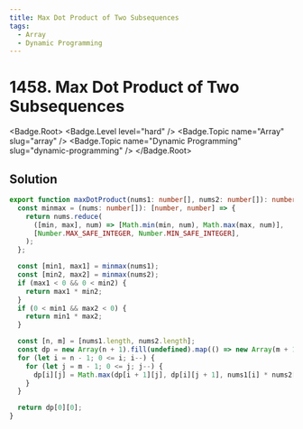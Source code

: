 ```yaml
---
title: Max Dot Product of Two Subsequences
tags:
  - Array
  - Dynamic Programming
---
```


# 1458. Max Dot Product of Two Subsequences

<Badge.Root>
  <Badge.Level level="hard" />
  <Badge.Topic name="Array" slug="array" />
  <Badge.Topic name="Dynamic Programming" slug="dynamic-programming" />
</Badge.Root>

## Solution

```typescript filename="solution.ts" copy
export function maxDotProduct(nums1: number[], nums2: number[]): number {
  const minmax = (nums: number[]): [number, number] => {
    return nums.reduce(
      ([min, max], num) => [Math.min(min, num), Math.max(max, num)],
      [Number.MAX_SAFE_INTEGER, Number.MIN_SAFE_INTEGER],
    );
  };

  const [min1, max1] = minmax(nums1);
  const [min2, max2] = minmax(nums2);
  if (max1 < 0 && 0 < min2) {
    return max1 * min2;
  }
  if (0 < min1 && max2 < 0) {
    return min1 * max2;
  }

  const [n, m] = [nums1.length, nums2.length];
  const dp = new Array(n + 1).fill(undefined).map(() => new Array(m + 1).fill(0));
  for (let i = n - 1; 0 <= i; i--) {
    for (let j = m - 1; 0 <= j; j--) {
      dp[i][j] = Math.max(dp[i + 1][j], dp[i][j + 1], nums1[i] * nums2[j] + dp[i + 1][j + 1]);
    }
  }

  return dp[0][0];
}
```

<ProblemLink
  codingSite="leetcode"
  href="https://leetcode.com/problems/max-dot-product-of-two-subsequences"
  title="Max Dot Product of Two Subsequences"
/>
